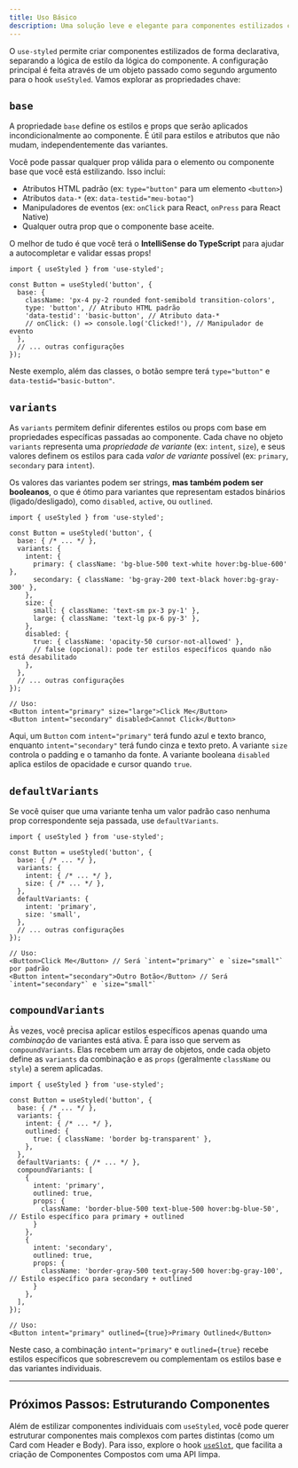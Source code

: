 ```yaml
---
title: Uso Básico
description: Uma solução leve e elegante para componentes estilizados com suporte a variantes em React e React Native.
---
```


O `use-styled` permite criar componentes estilizados de forma declarativa, separando a lógica de estilo da lógica do componente. A configuração principal é feita através de um objeto passado como segundo argumento para o hook `useStyled`. Vamos explorar as propriedades chave:

## `base`

A propriedade `base` define os estilos e props que serão aplicados incondicionalmente ao componente. É útil para estilos e atributos que não mudam, independentemente das variantes.

Você pode passar qualquer prop válida para o elemento ou componente base que você está estilizando. Isso inclui:

-   Atributos HTML padrão (ex: `type="button"` para um elemento `<button>`)
-   Atributos `data-*` (ex: `data-testid="meu-botao"`)
-   Manipuladores de eventos (ex: `onClick` para React, `onPress` para React Native)
-   Qualquer outra prop que o componente base aceite.

O melhor de tudo é que você terá o **IntelliSense do TypeScript** para ajudar a autocompletar e validar essas props!

```tsx
import { useStyled } from 'use-styled';

const Button = useStyled('button', {
  base: {
    className: 'px-4 py-2 rounded font-semibold transition-colors',
    type: 'button', // Atributo HTML padrão
    'data-testid': 'basic-button', // Atributo data-*
    // onClick: () => console.log('Clicked!'), // Manipulador de evento
  },
  // ... outras configurações
});
```

Neste exemplo, além das classes, o botão sempre terá `type="button"` e `data-testid="basic-button"`.

## `variants`

As `variants` permitem definir diferentes estilos ou props com base em propriedades específicas passadas ao componente. Cada chave no objeto `variants` representa uma *propriedade de variante* (ex: `intent`, `size`), e seus valores definem os estilos para cada *valor de variante* possível (ex: `primary`, `secondary` para `intent`).

Os valores das variantes podem ser strings, **mas também podem ser booleanos**, o que é ótimo para variantes que representam estados binários (ligado/desligado), como `disabled`, `active`, ou `outlined`.

```tsx
import { useStyled } from 'use-styled';

const Button = useStyled('button', {
  base: { /* ... */ },
  variants: {
    intent: {
      primary: { className: 'bg-blue-500 text-white hover:bg-blue-600' },
      secondary: { className: 'bg-gray-200 text-black hover:bg-gray-300' },
    },
    size: {
      small: { className: 'text-sm px-3 py-1' },
      large: { className: 'text-lg px-6 py-3' },
    },
    disabled: {
      true: { className: 'opacity-50 cursor-not-allowed' },
      // false (opcional): pode ter estilos específicos quando não está desabilitado
    },
  },
  // ... outras configurações
});

// Uso:
<Button intent="primary" size="large">Click Me</Button>
<Button intent="secondary" disabled>Cannot Click</Button>
```

Aqui, um `Button` com `intent="primary"` terá fundo azul e texto branco, enquanto `intent="secondary"` terá fundo cinza e texto preto. A variante `size` controla o padding e o tamanho da fonte. A variante booleana `disabled` aplica estilos de opacidade e cursor quando `true`.

## `defaultVariants`

Se você quiser que uma variante tenha um valor padrão caso nenhuma prop correspondente seja passada, use `defaultVariants`.

```tsx
import { useStyled } from 'use-styled';

const Button = useStyled('button', {
  base: { /* ... */ },
  variants: {
    intent: { /* ... */ },
    size: { /* ... */ },
  },
  defaultVariants: {
    intent: 'primary',
    size: 'small',
  },
  // ... outras configurações
});

// Uso:
<Button>Click Me</Button> // Será `intent="primary"` e `size="small"` por padrão
<Button intent="secondary">Outro Botão</Button> // Será `intent="secondary"` e `size="small"`
```

## `compoundVariants`

Às vezes, você precisa aplicar estilos específicos apenas quando uma *combinação* de variantes está ativa. É para isso que servem as `compoundVariants`. Elas recebem um array de objetos, onde cada objeto define as `variants` da combinação e as `props` (geralmente `className` ou `style`) a serem aplicadas.

```tsx
import { useStyled } from 'use-styled';

const Button = useStyled('button', {
  base: { /* ... */ },
  variants: {
    intent: { /* ... */ },
    outlined: {
      true: { className: 'border bg-transparent' },
    },
  },
  defaultVariants: { /* ... */ },
  compoundVariants: [
    {
      intent: 'primary',
      outlined: true,
      props: {
        className: 'border-blue-500 text-blue-500 hover:bg-blue-50', // Estilo específico para primary + outlined
      }
    },
    {
      intent: 'secondary',
      outlined: true,
      props: {
        className: 'border-gray-500 text-gray-500 hover:bg-gray-100', // Estilo específico para secondary + outlined
      }
    },
  ],
});

// Uso:
<Button intent="primary" outlined={true}>Primary Outlined</Button>
```

Neste caso, a combinação `intent="primary"` e `outlined={true}` recebe estilos específicos que sobrescrevem ou complementam os estilos base e das variantes individuais.

---

## Próximos Passos: Estruturando Componentes

Além de estilizar componentes individuais com `useStyled`, você pode querer estruturar componentes mais complexos com partes distintas (como um Card com Header e Body). Para isso, explore o hook [`useSlot`](../use-slot), que facilita a criação de Componentes Compostos com uma API limpa.
